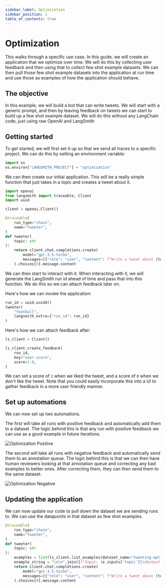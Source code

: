```yaml
---
sidebar_label: Optimization
sidebar_position: 1
table_of_contents: true
---
```


# Optimization

This walks through a specific use case.
In this guide, we will create an application that we optimize over time.
We will do this by collecting user feedback and then using that to collect few shot example datasets.
We can then pull those few shot example datasets into the application at run time and use those as examples of how the application should behave.

## The objective

In this example, we will build a bot that can write tweets.
We will start with a generic prompt, and then by leaving feedback on tweets we can start to build up a few shot example dataset.
We will do this without any LangChain code, just using raw OpenAI and LangSmith

## Getting started

To get started, we will first set it up so that we send all traces to a specific project.
We can do this by setting an environment variable:

```python
import os
os.environ["LANGSMITH_PROJECT"] = "optimization"
```

We can then create our initial application. This will be a really simple function that just takes in a topic and creates a tweet about it.

```python
import openai
from langsmith import traceable, Client
import uuid

client = openai.Client()

@traceable(
    run_type="chain",
    name="Tweeter",
)
def tweeter(
    topic: str
):
    return client.chat.completions.create(
        model="gpt-3.5-turbo",
        messages=[{"role": "user", "content": f"Write a tweet about {topic}"}],
    ).choices[0].message.content
```

We can then start to interact with it.
When interacting with it, we will generate the LangSmith run id ahead of time and pass that into this function.
We do this so we can attach feedback later on.

Here's how we can invoke the application:

```python
run_id = uuid.uuid4()
tweeter(
    "football",
    langsmith_extra={"run_id": run_id}
)
```

Here's how we can attach feedback after:

```python
ls_client = Client()

ls_client.create_feedback(
    run_id,
    key="user-score",
    score=1.0,
)
```

We can set a score of `1` when we liked the tweet, and a score of `0` when we don't like the tweet.
Note that you could easily incorporate this into a UI to gather feedback in a more user friendly manner.

## Set up automations

We can now set up two automations.

The first will take all runs with positive feedback and automatically add them to a dataset.
The logic behind this is that any run with positive feedback we can use as a good example in future iterations.

![Optimization Positive](../static/optimization-positive.png)

The second will take all runs with negative feedback and automatically send them to an annotation queue.
The logic behind this is that we can then have human reviewers looking at that annotation queue and correcting any bad examples to better ones.
After correcting them, they can then send them to the same dataset.

![Optimization Negative](../static/optimization-negative.png)

## Updating the application

We can now update our code to pull down the dataset we are sending runs to.
We can use the datapoints in that dataset as few shot examples.

```python
@traceable(
    run_type="chain",
    name="Tweeter",
)
def tweeter(
    topic: str
):
    examples = list(ls_client.list_examples(dataset_name="tweeting-optimization"))
    example_string = "\n\n".join([f"Input: {e.inputs['topic']}\nOutput: {e.outputs['output']}" for e in examples])
    return client.chat.completions.create(
        model="gpt-3.5-turbo",
        messages=[{"role": "user", "content": f"Write a tweet about {topic}. Here are some examples of how to do this well:\n\n{example_string}"}],
    ).choices[0].message.content
```
